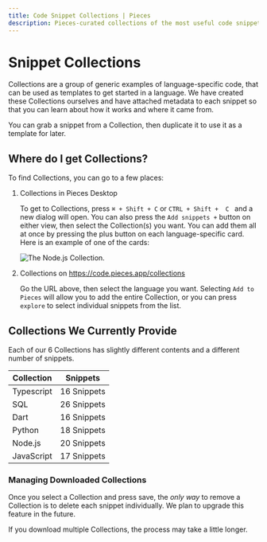 ```yaml
---
title: Code Snippet Collections | Pieces
description: Pieces-curated collections of the most useful code snippets for popular languages and frameworks. Save Collections and snippets in your Pieces app and use later in your IDE.
---
```


<link rel="canonical" href="https://docs.pieces.app/product-highlights-and-benefits/collections" />

# Snippet Collections
Collections are a group of generic examples of language-specific code, that can be used as templates to get started in a language. We have created these Collections ourselves and have attached metadata to each snippet so that you can learn about how it works and where it came from.

You can grab a snippet from a Collection, then duplicate it to use it as a template for later.

## Where do I get Collections?
To find Collections, you can go to a few places:

1. Collections in Pieces Desktop
    
    To get to Collections, press ` ⌘ + Shift + C ` or `CTRL + Shift +  C ` and a new dialog will open. You can also press the `Add snippets +` button on either view, then select the Collection(s) you want. You can add them all at once by pressing the plus button on each language-specific card. Here is an example of one of the cards:

    ![The Node.js Collection.](/assets/nodejs_collection_card.png)
2. Collections on https://code.pieces.app/collections

    Go the URL above, then select the language you want. Selecting `Add to Pieces` will allow you to add the entire Collection, or you can press  `explore` to select individual snippets from the list.

## Collections We Currently Provide
Each of our 6 Collections has slightly different contents and a different number of snippets. 

| Collection | Snippets |
|---|---|
| Typescript | 16 Snippets |
| SQL | 26 Snippets |
| Dart | 16 Snippets |
| Python | 18 Snippets |
| Node.js | 20 Snippets |
|  JavaScript | 17 Snippets |

### Managing Downloaded Collections
Once you select a Collection and press save, the _only way_ to remove a Collection is to delete each snippet individually. We plan to upgrade this feature in the future.

If you download multiple Collections, the process may take a little longer.
